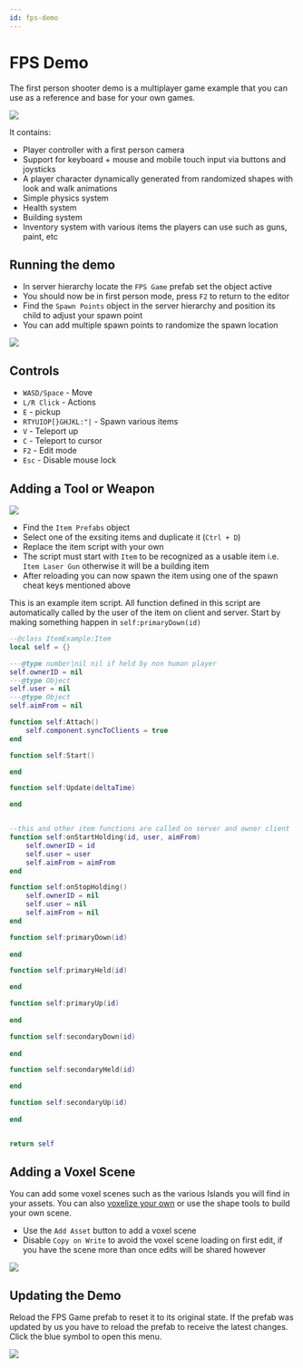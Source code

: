 ```yaml
---
id: fps-demo
---
```


# FPS Demo

The first person shooter demo is a multiplayer game example that you can use as a reference and base for your own games.

![](/img/fps/fpsTeaser.gif)

It contains:
* Player controller with a first person camera
* Support for keyboard + mouse and mobile touch input via buttons and joysticks
* A player character dynamically generated from randomized shapes with look and walk animations
* Simple physics system
* Health system
* Building system
* Inventory system with various items the players can use such as guns, paint, etc


## Running the demo

* In server hierarchy locate the `FPS Game` prefab set the object active
* You should now be in first person mode, press `F2` to return to the editor
* Find the `Spawn Points` object in the server hierarchy and position its child to adjust your spawn point
* You can add multiple spawn points to randomize the spawn location

![](/img/fps/enableFps.png)


## Controls
* `WASD/Space` - Move
* `L/R Click` - Actions
* `E` - pickup
* `RTYUIOP[}GHJKL:"|` - Spawn various items
* `V` - Teleport up
* `C` - Teleport to cursor
* `F2` - Edit mode
* `Esc` - Disable mouse lock

## Adding a Tool or Weapon

![](/img/fps/addItem.png)


* Find the `Item Prefabs` object
* Select one of the exsiting items and duplicate it (`Ctrl + D`)
* Replace the item script with your own
* The script must start with `Item` to be recognized as a usable item i.e. `Item Laser Gun` otherwise it will be a building item
* After reloading you can now spawn the item using one of the spawn cheat keys mentioned above 

This is an example item script. All function defined in this script are automatically called by the user of the item on client and server.
Start by making something happen in `self:primaryDown(id)`

```lua title="Item Example.lua"
--@class ItemExample:Item
local self = {}

---@type number|nil nil if held by non human player
self.ownerID = nil
---@type Object
self.user = nil
---@type Object
self.aimFrom = nil

function self:Attach()
    self.component.syncToClients = true
end

function self:Start()

end

function self:Update(deltaTime)

end


--this and other item functions are called on server and owner client
function self:onStartHolding(id, user, aimFrom)
    self.ownerID = id
    self.user = user
    self.aimFrom = aimFrom
end

function self:onStopHolding()
    self.ownerID = nil
    self.user = nil
    self.aimFrom = nil
end

function self:primaryDown(id)
    
end

function self:primaryHeld(id)

end

function self:primaryUp(id)
    
end

function self:secondaryDown(id)
    
end

function self:secondaryHeld(id)

end

function self:secondaryUp(id)
    
end


return self
```

## Adding a Voxel Scene

You can add some voxel scenes such as the various Islands you will find in your assets. 
You can also [voxelize your own](/manual/editor/importing/importing-meshes) or use the shape tools to build your own scene.

* Use the `Add Asset` button to add a voxel scene
* Disable `Copy on Write` to avoid the voxel scene loading on first edit, if you have the scene more than once edits will be shared however

![](/img/fps/addScene.png)


## Updating the Demo

Reload the FPS Game prefab to reset it to its original state. 
If the prefab was updated by us you have to reload the prefab to receive the latest changes.
Click the blue symbol to open this menu.

![](/img/fps/reloadPrefab.png)